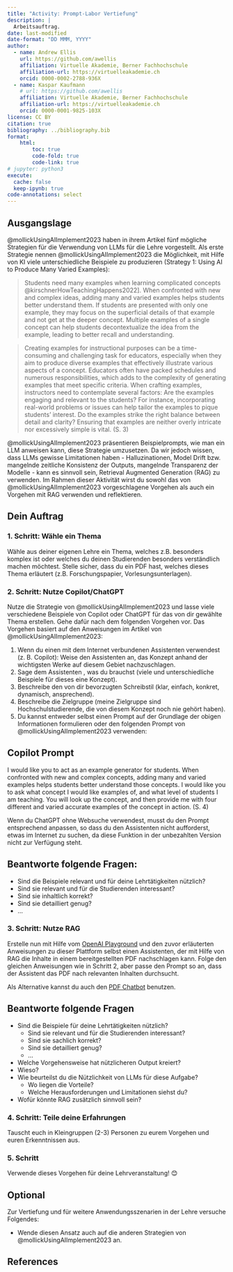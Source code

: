 ```yaml
---
title: "Activity: Prompt-Labor Vertiefung"
description: |
  Arbeitsauftrag.
date: last-modified
date-format: "DD MMM, YYYY"
author: 
  - name: Andrew Ellis
    url: https://github.com/awellis
    affiliation: Virtuelle Akademie, Berner Fachhochschule
    affiliation-url: https://virtuelleakademie.ch
    orcid: 0000-0002-2788-936X
  - name: Kaspar Kaufmann
    # url: https://github.com/awellis
    affiliation: Virtuelle Akademie, Berner Fachhochschule
    affiliation-url: https://virtuelleakademie.ch
    orcid: 0000-0001-9825-103X
license: CC BY
citation: true
bibliography: ../bibliography.bib
format:
    html:
        toc: true
        code-fold: true
        code-link: true
# jupyter: python3
execute: 
  cache: false
  keep-ipynb: true
code-annotations: select
---
```




## Ausgangslage
@mollickUsingAIImplement2023 haben in ihrem Artikel fünf mögliche Strategien für die Verwendung von LLMs für die Lehre vorgestellt. Als erste Strategie nennen @mollickUsingAIImplement2023 die Möglichkeit, mit Hilfe von KI viele unterschiedliche Beispiele zu produzieren (Strategy 1: Using AI to Produce Many Varied Examples):

> Students need many examples when learning complicated concepts @kirschnerHowTeachingHappens2022]. When confronted with new and complex ideas, adding many and varied examples helps students better understand them. If students are presented with only one example, they may focus on the superficial details of that example and not get at the deeper concept. Multiple examples of a single concept can help students decontextualize the idea from the example, leading to better recall and understanding.

> Creating examples for instructional purposes can be a time-consuming and challenging task for educators, especially when they aim to produce diverse examples that effectively illustrate various aspects of a concept. Educators often have packed schedules and numerous responsibilities, which adds to the complexity of generating examples that meet specific criteria. When crafting examples, instructors need to contemplate several factors: Are the examples engaging and relevant to the students? For instance, incorporating real-world problems or issues can help tailor the examples to pique students' interest. Do the examples strike the right balance between detail and clarity? Ensuring that examples are neither overly intricate nor excessively simple is vital. (S. 3)
 
@mollickUsingAIImplement2023 präsentieren Beispielprompts, wie man ein LLM anweisen kann, diese Strategie umzusetzen. Da wir jedoch wissen, dass LLMs gewisse Limitationen haben - Halluzinationen, Model Drift bzw. mangelnde zeitliche Konsistenz der Outputs, mangelnde Transparenz der Modelle - kann es sinnvoll sein, Retrieval Augmented Generation (RAG) zu verwenden. Im Rahmen dieser Aktivität wirst du sowohl das von @mollickUsingAIImplement2023 vorgeschlagene Vorgehen als auch ein Vorgehen mit RAG verwenden und reflektieren.


## Dein Auftrag

### 1.	Schritt: Wähle ein Thema

Wähle aus deiner eigenen Lehre ein Thema, welches z.B. besonders komplex ist oder welches du deinen Studierenden besonders verständlich machen möchtest. Stelle sicher, dass du ein PDF hast, welches dieses Thema erläutert (z.B. Forschungspapier, Vorlesungsunterlagen).

### 2. Schritt: Nutze Copilot/ChatGPT


Nutze die Strategie von @mollickUsingAIImplement2023 und lasse viele verschiedene Beispiele von Copilot oder ChatGPT für das von dir gewählte Thema erstellen. Gehe dafür nach dem folgenden Vorgehen vor. Das Vorgehen basiert auf den Anweisungen im Artikel von @mollickUsingAIImplement2023:

1. Wenn du einen mit dem Internet verbundenen Assistenten verwendest (z. B. Copilot): Weise den Assistenten an, das Konzept anhand der wichtigsten Werke auf diesem Gebiet nachzuschlagen.
2. Sage dem Assistenten , was du brauchst (viele und unterschiedliche Beispiele für dieses eine Konzept).
3. Beschreibe den von dir bevorzugten Schreibstil (klar, einfach, konkret, dynamisch, ansprechend).
4. Beschreibe die Zielgruppe (meine Zielgruppe sind Hochschulstudierende, die von diesem Konzept noch nie gehört haben).
5.	Du kannst entweder selbst einen Prompt auf der Grundlage der obigen Informationen formulieren oder den folgenden Prompt von @mollickUsingAIImplement2023 verwenden:

:::{.callout-tip collapse="true"}
## Copilot Prompt
I would like you to act as an example generator for students. When confronted with new and complex concepts, adding many and varied examples helps students better understand those concepts. I would like you to ask what concept I would like examples of, and what level of students I am teaching. You will look up the concept, and then provide me with four different and varied accurate examples of the concept in action. (S. 4)
:::


[Wenn du ChatGPT ohne Websuche verwendest, musst du den Prompt entsprechend anpassen, so dass du den Assistenten nicht aufforderst, etwas im Internet zu suchen, da diese Funktion in der unbezahlten Version nicht zur Verfügung steht.]{.aside}


:::{.callout-note}
## Beantworte folgende Fragen:

- Sind die Beispiele relevant und für deine Lehrtätigkeiten nützlich?
- Sind sie relevant und für die Studierenden interessant?
- Sind sie inhaltlich korrekt?
- Sind sie detailliert genug?
- ...
:::


### 3. Schritt: Nutze RAG

Erstelle nun mit Hilfe vom [OpenAI Playground](https://platform.openai.com/playground) und den zuvor erläuterten Anweisungen zu dieser Plattform selbst einen Assistenten, der mit Hilfe von RAG die Inhalte in einem bereitgestellten PDF nachschlagen kann. Folge den gleichen Anweisungen wie in Schritt 2, aber passe den Prompt so an, dass der Assistent das PDF nach relevanten Inhalten durchsucht.

Als Alternative kannst du auch den [PDF Chatbot](https://awellis-pdf-chatbot.hf.space) benutzen.

:::{.callout-note}
## Beantworte folgende Fragen

- Sind die Beispiele für deine Lehrtätigkeiten nützlich?
  + Sind sie relevant und für die Studierenden interessant?
  + Sind sie sachlich korrekt?
  + Sind sie detailliert genug?
  + …
-	Welche Vorgehensweise hat nützlicheren Output kreiert?
  + Wieso?
- Wie beurteilst du die Nützlichkeit von LLMs für diese Aufgabe?
  + Wo liegen die Vorteile?
  + Welche Herausforderungen und Limitationen siehst du?
- Wofür könnte RAG zusätzlich sinnvoll sein?
:::

### 4.	Schritt: Teile deine Erfahrungen

Tauscht euch in Kleingruppen (2-3) Personen zu eurem Vorgehen und euren Erkenntnissen aus.

### 5.	Schritt
Verwende dieses Vorgehen für deine Lehrveranstaltung! 😊


## Optional

Zur Vertiefung und für weitere Anwendungsszenarien in der Lehre versuche Folgendes:

- Wende diesen Ansatz auch auf die anderen Strategien von @mollickUsingAIImplement2023 an.

## References {#sec-references}